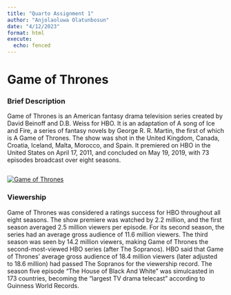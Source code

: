 ```yaml
---
title: "Quarto Assignment 1"
author: "Anjolaoluwa Olatunbosun"
date: "4/12/2023"
format: html
execute:
  echo: fenced
---
```


# Game of Thrones

### Brief Description

Game of Thrones is an American fantasy drama television series created by David Beinoff and D.B. Weiss for HBO. It is an adaptation of A song of Ice and Fire, a series of fantasy novels by George R. R. Martin, the first of which is A Game of Thrones. The show was shot in the United Kingdom, Canada, Croatia, Iceland, Malta, Morocco, and Spain. It premiered on HBO in the United States on April 17, 2011, and concluded on May 19, 2019, with 73 episodes broadcast over eight seasons.

```{}
```

[![Game of Thrones](/Users/macbookpro/Documents/GitHub/RRcourse2023/Quarto%20and%20MD%201/ASSIGNMENT%201/Game_of_Thrones_title_card.jpg)](https://en.wikipedia.org/wiki/Game_of_Thrones)

### **Viewership**

Game of Thrones was considered a ratings success for HBO throughout all eight seasons. The show premiere was watched by 2.2 million, and the first season averaged 2.5 million viewers per episode. For its second season, the series had an average gross audience of 11.6 million viewers. The third season was seen by 14.2 million viewers, making Game of Thrones the second-most-viewed HBO series (after The Sopranos). HBO said that Game of Thrones' average gross audience of 18.4 million viewers (later adjusted to 18.6 million) had passed The Sopranos for the viewership record. The season five episode "The House of Black And White" was simulcasted in 173 countries, becoming the "largest TV drama telecast" according to Guinness World Records.
